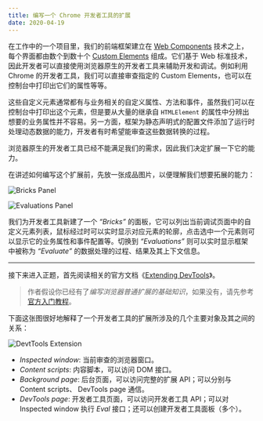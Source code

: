 ```yaml
---
title: 编写一个 Chrome 开发者工具的扩展
date: 2020-04-19
---
```


在工作中的一个项目里，我们的前端框架建立在 [Web Components] 技术之上，每个界面都由数个到数十个 [Custom Elements] 组成。它们基于 Web 标准技术，因此开发者可以直接使用浏览器原生的开发者工具来辅助开发和调试。例如利用 Chrome 的开发者工具，我们可以直接审查指定的 Custom Elements，也可以在控制台中打印出它们的属性等等。

这些自定义元素通常都有与业务相关的自定义属性、方法和事件，虽然我们可以在控制台中打印出这个元素，但是要从大量的继承自 `HTMLElement` 的属性中分辨出想要的业务属性并不容易。另一方面，框架为静态声明式的配置文件添加了运行时处理动态数据的能力，开发者有时希望能审查这些数据转换的过程。

浏览器原生的开发者工具已经不能满足我们的需求，因此我们决定扩展一下它的能力。

在讲述如何编写这个扩展前，先放一张成品图片，以便理解我们想要拓展的能力：

![Bricks Panel](../assets/writing-a-chrome-devtools-extension/screen-shot-bricks-panel.jpg)

![Evaluations Panel](../assets/writing-a-chrome-devtools-extension/screen-shot-evaluations-panel.jpg)

我们为开发者工具新建了一个 *“Bricks”* 的面板，它可以列出当前调试页面中的自定义元素列表，鼠标经过时可以实时显示对应元素的轮廓，点击选中一个元素则可以显示它的业务属性和事件配置等。切换到 *“Evaluations”* 则可以实时显示框架中被称为 *“Evaluate”* 的数据处理的过程、结果及其上下文信息。

<hr class="divider" />

接下来进入正题，首先阅读相关的官方文档《[Extending DevTools]》。

> 作者假设你已经有了*编写浏览器普通扩展的基础知识*，如果没有，请先参考[官方入门教程]。

下面这张图很好地解释了一个开发者工具的扩展所涉及的几个主要对象及其之间的关系：

![DevtTools Extension](../assets/writing-a-chrome-devtools-extension/devtools-extension.png)

- *Inspected window*: 当前审查的浏览器窗口。
- *Content scripts*: 内容脚本，可以访问 DOM 接口。
- *Background page*: 后台页面，可以访问完整的扩展 API；可以分别与 Content scripts、 DevTools page 通信。
- *DevTools page*: 开发者工具页面，可以访问开发者工具 API；可以对 Inspected window 执行 *Eval* 接口；还可以创建开发者工具面板（多个）。

[Web Components]: https://developer.mozilla.org/en-US/docs/Web/Web_Components
[Custom Elements]: https://developer.mozilla.org/en-US/docs/Web/Web_Components/Using_custom_elements
[官方入门教程]: https://developer.chrome.com/extensions
[Extending DevTools]: https://developer.chrome.com/extensions/devtools
[React Developer Tools]: https://chrome.google.com/webstore/detail/react-developer-tools/fmkadmapgofadopljbjfkapdkoienihi

